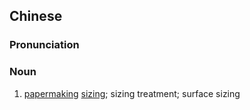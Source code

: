 {{also|上胶}}
==Chinese==
{{zh-forms|s=上胶}}

===Pronunciation===
{{zh-pron
|m=shàngjiāo
|c=soeng5 gaau1
|cat=n
}}

===Noun===
{{zh-noun}}

# [[papermaking]] [[sizing]]; sizing treatment; surface sizing